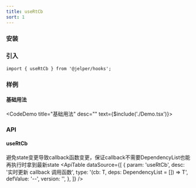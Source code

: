 ```yaml
---
title: useRtCb
sort: 1
---
```



### 安装

<ImportTabs name="@jelper/hooks" />

### 引入

``` tsx
import { useRtCb } from '@jelper/hooks';
```

### 样例

#### 基础用法
<CodeDemo title="基础用法" desc="" text={$include('./Demo.tsx')}><Demo /></CodeDemo>

### API

#### useRtCb
避免state变更导致callback函数变更，保证callback不需要DependencyList也能再执行时拿到最新state
<ApiTable
  dataSource={[
    {
      param: 'useRtCb',
      desc: '实时更新 callback 调用函数',
      type: '<T extends Function>(cb: T, deps: DependencyList = []) => T',
      defValue: '--',
      version: '',
    },
  ]}
/>

